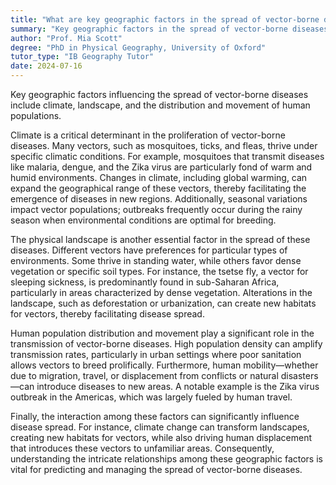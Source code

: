 ```yaml
---
title: "What are key geographic factors in the spread of vector-borne diseases?"
summary: "Key geographic factors in the spread of vector-borne diseases include climate, landscape, and human population distribution and movement."
author: "Prof. Mia Scott"
degree: "PhD in Physical Geography, University of Oxford"
tutor_type: "IB Geography Tutor"
date: 2024-07-16
---
```


Key geographic factors influencing the spread of vector-borne diseases include climate, landscape, and the distribution and movement of human populations.

Climate is a critical determinant in the proliferation of vector-borne diseases. Many vectors, such as mosquitoes, ticks, and fleas, thrive under specific climatic conditions. For example, mosquitoes that transmit diseases like malaria, dengue, and the Zika virus are particularly fond of warm and humid environments. Changes in climate, including global warming, can expand the geographical range of these vectors, thereby facilitating the emergence of diseases in new regions. Additionally, seasonal variations impact vector populations; outbreaks frequently occur during the rainy season when environmental conditions are optimal for breeding.

The physical landscape is another essential factor in the spread of these diseases. Different vectors have preferences for particular types of environments. Some thrive in standing water, while others favor dense vegetation or specific soil types. For instance, the tsetse fly, a vector for sleeping sickness, is predominantly found in sub-Saharan Africa, particularly in areas characterized by dense vegetation. Alterations in the landscape, such as deforestation or urbanization, can create new habitats for vectors, thereby facilitating disease spread.

Human population distribution and movement play a significant role in the transmission of vector-borne diseases. High population density can amplify transmission rates, particularly in urban settings where poor sanitation allows vectors to breed prolifically. Furthermore, human mobility—whether due to migration, travel, or displacement from conflicts or natural disasters—can introduce diseases to new areas. A notable example is the Zika virus outbreak in the Americas, which was largely fueled by human travel.

Finally, the interaction among these factors can significantly influence disease spread. For instance, climate change can transform landscapes, creating new habitats for vectors, while also driving human displacement that introduces these vectors to unfamiliar areas. Consequently, understanding the intricate relationships among these geographic factors is vital for predicting and managing the spread of vector-borne diseases.
    